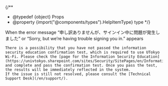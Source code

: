 
{/**
  * @typedef {object} Props
  * @property {import("@components/types").HelpItemType} type
  */}

<HelpItem lang="en" type={props.type} >
  <Fragment slot="problem">When the error message “申し訳ありませんが、サインイン中に問題が発生しました” or “Sorry, but we’re having trouble signing you in.” appears</Fragment>

    There is a possibility that you have not passed the information security education confirmation test, which is required to use UTokyo Wi-Fi. Please check the [page for the Information Security Education](https://univtokyo.sharepoint.com/sites/Security/SitePages/en/Information_Security_Education.aspx), and complete and pass the confirmation test. Once you pass the test, the results will be immediately reflected in the system.
    If the issue is still not resolved, please consult the [Technical Support Desk](/en/support/).
</HelpItem>
